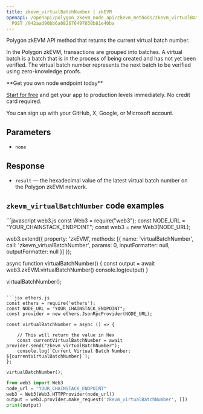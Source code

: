 ---
title: zkevm_virtualBatchNumber | zkEVM
openapi: /openapi/polygon_zkevm_node_api/zkevm_methods/zkevm_virtualBatchNumber.json
  POST /942aad90bb6a082676497030b81e40ba
---

Polygon zkEVM API method that returns the current virtual batch number.

In the Polygon zkEVM, transactions are grouped into batches. A virtual batch is a batch that is in the process of being created and has not yet been verified. The virtual batch number represents the next batch to be verified using zero-knowledge proofs.

<Check>
**Get you own node endpoint today**

[Start for free](https://console.chainstack.com/) and get your app to production levels immediately. No credit card required.

You can sign up with your GitHub, X, Google, or Microsoft account.
</Check>


## Parameters

* `none`

## Response

* `result` — the hexadecimal value of the latest virtual batch number on the Polygon zkEVM network.

## `zkevm_virtualBatchNumber` code examples

<CodeGroup>
```javascript web3.js
const Web3 = require("web3");
const NODE_URL = "YOUR_CHAINSTACK_ENDPOINT";
const web3 = new Web3(NODE_URL);

web3.extend({
    property: 'zkEVM',
    methods: [{
      name: 'virtualBatchNumber',
      call: 'zkevm_virtualBatchNumber',
      params: 0,
      inputFormatter: null,
      outputFormatter: null
    }]
  });

async function virtualBatchNumber() {
  const output = await web3.zkEVM.virtualBatchNumber()
  console.log(output)
}

virtualBatchNumber();
```

```jsx ethers.js
const ethers = require('ethers');
const NODE_URL = "YOUR_CHAINSTACK_ENDPOINT";
const provider = new ethers.JsonRpcProvider(NODE_URL);

const virtualBatchNumber = async () => {

    // This will return the value in Hex
    const currentVirtualBatchNumber = await provider.send("zkevm_virtualBatchNumber");
    console.log(`Current Virtual Batch Number: ${currentVirtualBatchNumber}`);
};

virtualBatchNumber();
```

```python web3.py
from web3 import Web3
node_url = "YOUR_CHAINSTACK_ENDPOINT"
web3 = Web3(Web3.HTTPProvider(node_url))
output = web3.provider.make_request('zkevm_virtualBatchNumber', [])
print(output)
```
</CodeGroup>
